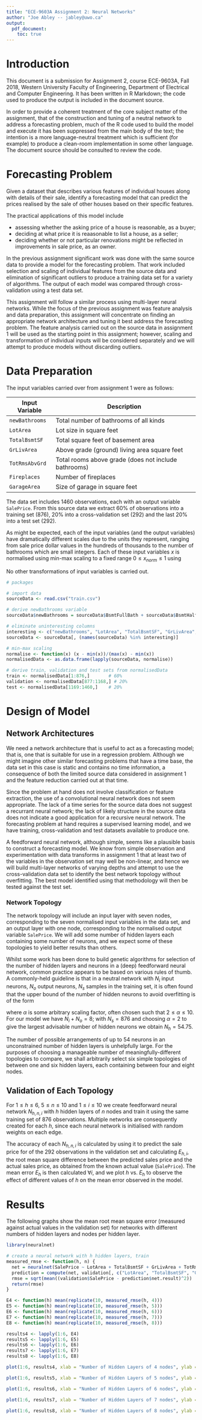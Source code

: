 ```yaml
---
title: "ECE-9603A Assignment 2: Neural Networks"
author: "Joe Abley -- jabley@uwo.ca"
output:
  pdf_document:
    toc: true
---
```


# Introduction

This document is a submission for Assignment 2, course ECE-9603A, Fall 2018, Western University Faculty of Engineering, Department of Electrical and Computer Engineering. It has been written in R Markdown\footnote{\url{https://rmarkdown.rstudio.com}}; the code used to produce the output is included in the document source\footnote{\url{https://github.com/ableyjoe/uwo-mesc/tree/master/ECE-9603A-001-GF18/assignment2}}.

In order to provide a coherent treatment of the core subject matter of the assignment, that of the construction and tuning of a neutral network to address a forecasting problem, much of the R code used to build the model and execute it has been suppressed from the main body of the text; the intention is a more language-neutral treatment which is sufficient (for example) to produce a clean-room implementation in some other language. The document source should be consulted to review the code.

# Forecasting Problem

Given a dataset that describes various features of individual houses along with details of their sale, identify a forecasting model that can predict the prices realised by the sale of other houses based on their specific features.

The practical applications of this model include

 * assessing whether the asking price of a house is reasonable, as a buyer;
 * deciding at what price it is reaasonable to list a house, as a seller;
 * deciding whether or not particular renovations might be reflected in improvements in sale price, as an owner.

In the previous assignment significant work was done with the same source data to provide a model for the forecasting problem. That work included selection and scaling of individual features from the source data and elimination of significant outliers to produce a training data set for a variety of algorithms. The output of each model was compared through cross-validation using a test data set.

This assignment will follow a similar process using multi-layer neural networks. While the focus of the previous assignment was feature analysis and data preparation, this assignment will concentrate on finding an appropriate network architecture and tuning it best address the forecasting problem. The feature analysis carried out on the source data in assignment 1 will be used as the starting point in this assignment; however, scaling and transformation of individual inputs will be considered separately and we will attempt to produce models without discarding outliers.

# Data Preparation

The input variables carried over from assignment 1 were as follows:

Input Variable  | Description
--------------  | ----------------
`newBathrooms`  | Total number of bathrooms of all kinds
`LotArea`       | Lot size in square feet
`TotalBsmtSF`   | Total square feet of basement area
`GrLivArea`     | Above grade (ground) living area square feet
`TotRmsAbvGrd`  | Total rooms above grade (does not include bathrooms)
`Fireplaces`    | Number of fireplaces
`GarageArea`    | Size of garage in square feet

The data set includes 1460 observations, each with an output variable `SalePrice`. From this source data we extract 60% of observations into a training set (876), 20% into a cross-validation set (292) and the last 20% into a test set (292).

As might be expected, each of the input variables (and the output variables) have dramatically different scales due to the units they represent, ranging from sale price dollar values in the hundreds of thousands to the number of bathrooms which are small integers. Each of these input variables $x$ is normalised using min-max scaling to a fixed range $0 \leq x_{norm} \leq 1$ using

\begin{center}
$\displaystyle x_{norm} = \frac{x - x_{min}}{x_{max} - x_{min}}$
\end{center}

No other transformations of input variables is carried out.

```r
# packages

# import data
sourceData <- read.csv("train.csv")

# derive newBathrooms variable
sourceData$newBathrooms = sourceData$BsmtFullBath + sourceData$BsmtHalfBath + sourceData$FullBath + sourceData$HalfBath

# eliminate uninteresting columns
interesting <- c("newBathrooms", "LotArea", "TotalBsmtSF", "GrLivArea", "TotRmsAbvGrd", "Fireplaces", "GarageArea", "SalePrice")
sourceData <- sourceData[, (names(sourceData) %in% interesting)]

# min-max scaling
normalise <- function(x) (x - min(x))/(max(x) - min(x))
normalisedData <- as.data.frame(lapply(sourceData, normalise))

# derive train, validation and test sets from normalisedData
train <- normalisedData[1:876,]       # 60%
validation <- normalisedData[877:1168,] # 20%
test <- normalisedData[1169:1460,]    # 20%
```

# Design of Model

## Network Architectures

We need a network architecture that is useful to act as a forecasting model; that is, one that is suitable for use in a regression problem. Although we might imagine other similar forecasting problems that have a time base, the data set in this case is static and contains no time information, a consequence of both the limited source data considered in assignment 1 and the feature reduction carried out at that time.

Since the problem at hand does not involve classification or feature extraction, the use of a convolutional neural network does not seem appropriate. The lack of a time series for the source data does not suggest a recurrant neural network; the lack of likely structure in the source data does not indicate a good application for a recursive neural network. The forecasting problem at hand requires a supervised learning model, and we have training, cross-validation and test datasets available to produce one.

A feedforward neural network, although simple, seems like a plausible basis to construct a forecasting model. We know from simple observation and experimentation with data transforms in assignment 1 that at least two of the variables in the observation set may well be non-linear, and hence we will build multi-layer networks of varying depths and attempt to use the cross-validation data set to identify the best network topology without overfitting. The best model identified using that methodology will then be tested against the test set.

### Network Topology

The network topology will include an input layer with seven nodes, corresponding to the seven normalised input variables in the data set, and an output layer with one node, corresponding to the normalised output variable `SalePrice`. We will add some number of hidden layers each containing some number of neurons, and we expect some of these topologies to yield better results than others.

Whilst some work has been done to build genetic algorithms for selection of the number of hidden layers and neurons in a (deep) feedforward neural network, common practice appears to be based on various rules of thumb. A commonly-held guideline is that in a neutral network with $N_i$ input neurons, $N_o$ output neurons, $N_s$ samples in the training set, it is often found that the upper bound of the number of hidden neurons to avoid overfitting is of the form

\begin{center}
$\displaystyle N_h = \frac{N_s}{\alpha (N_i + N_o)}$
\end{center}

where $\alpha$ is some arbitrary scaling factor, often chosen such that $2 \leq \alpha \leq 10$. For our model we have $N_i + N_o = 8$; with $N_s = 876$ and choosing $\alpha = 2$ to give the largest advisable number of hidden neurons we obtain $N_h = 54.75$.

The number of possible arrangements of up to 54 neurons in an unconstrained number of hidden layers is unhelpfully large. For the purposes of choosing a manageable number of meaningfully-different topologies to compare, we shall arbitrarily select six simple topologies of between one and six hidden layers, each containing between four and eight nodes.

## Validation of Each Topology

For $1 \leq h \leq 6$, $5 \leq n \leq 10$ and $1 \leq i \leq 10$ we create feedforward neural network $N_{h, n, i}$ with $h$ hidden layers of $n$ nodes and train it using the same training set of 876 observations. Multiple networks are consequently created for each $h$, since each neural network is initialised with random weights on each edge.

The accuracy of each $N_{h, n, i}$ is calculated by using it to predict the sale price for of the 292 observations in the validation set and calculating $E_{h, i}$, the root mean square difference between the predicted sales price and the actual sales price, as obtained from the known actual value (`SalePrice`). The mean error $E_h$ is then calculated $\forall i$, and we plot $h$ vs. $E_h$ to observe the effect of different values of $h$ on the mean error observed in the model.

# Results

The following  graphs show the mean root mean square error (measured against actual values in the validation set) for networks with different numbers of hidden layers and nodes per hidden layer.

```r
library(neuralnet)

# create a neural network with h hidden layers, train 
measured_rmse <- function(h, n) {
  net = neuralnet(SalePrice ~ LotArea + TotalBsmtSF + GrLivArea + TotRmsAbvGrd + Fireplaces + GarageArea + newBathrooms, train, hidden = rep(n, h))
  prediction = compute(net, validation[, c("LotArea", "TotalBsmtSF", "GrLivArea", "TotRmsAbvGrd", "Fireplaces", "GarageArea", "newBathrooms")])
  rmse = sqrt(mean((validation$SalePrice - prediction$net.result)^2))
  return(rmse)
}

E4 <- function(h) mean(replicate(10, measured_rmse(h, 4)))
E5 <- function(h) mean(replicate(10, measured_rmse(h, 5)))
E6 <- function(h) mean(replicate(10, measured_rmse(h, 6)))
E7 <- function(h) mean(replicate(10, measured_rmse(h, 7)))
E8 <- function(h) mean(replicate(10, measured_rmse(h, 8)))

results4 <- lapply(1:6, E4)
results5 <- lapply(1:6, E5)
results6 <- lapply(1:6, E6)
results7 <- lapply(1:6, E7)
results8 <- lapply(1:6, E8)
```

```r

plot(1:6, results4, xlab = "Number of Hidden Layers of 4 nodes", ylab = "Mean Cross-Validation Error", col = "red")

plot(1:6, results5, xlab = "Number of Hidden Layers of 5 nodes", ylab = "Mean Cross-Validation Error", col = "red")

plot(1:6, results6, xlab = "Number of Hidden Layers of 6 nodes", ylab = "Mean Cross-Validation Error", col = "red")

plot(1:6, results7, xlab = "Number of Hidden Layers of 7 nodes", ylab = "Mean Cross-Validation Error", col = "red")

plot(1:6, results8, xlab = "Number of Hidden Layers of 8 nodes", ylab = "Mean Cross-Validation Error", col = "red")

```

